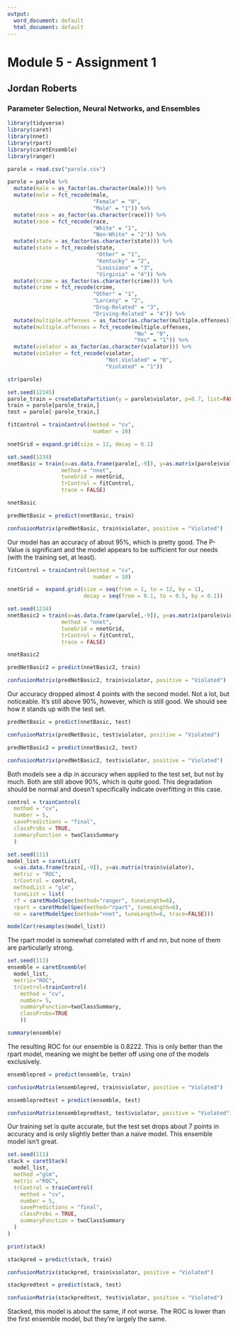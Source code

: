---
output:
  word_document: default
  html_document: default
---
#   Module 5 - Assignment 1
##  Jordan Roberts
### Parameter Selection, Neural Networks, and Ensembles
```{r include=FALSE}
library(tidyverse)
library(caret)
library(nnet)
library(rpart)
library(caretEnsemble)
library(ranger)
```

```{r}
parole = read.csv("parole.csv")

parole = parole %>%
  mutate(male = as_factor(as.character(male))) %>%
  mutate(male = fct_recode(male, 
                           "Female" = "0",
                           "Male" = "1")) %>%
  mutate(race = as_factor(as.character(race))) %>%
  mutate(race = fct_recode(race, 
                           "White" = "1",
                           "Non-White" = "2")) %>%
  mutate(state = as_factor(as.character(state))) %>%
  mutate(state = fct_recode(state, 
                            "Other" = "1",
                            "Kentucky" = "2",
                            "Louisiana" = "3",
                            "Virginia" = "4")) %>%
  mutate(crime = as_factor(as.character(crime))) %>%
  mutate(crime = fct_recode(crime, 
                           "Other" = "1",
                           "Larceny" = "2",
                           "Drug-Related" = "3",
                           "Driving-Related" = "4")) %>%
  mutate(multiple.offenses = as_factor(as.character(multiple.offenses))) %>%
  mutate(multiple.offenses = fct_recode(multiple.offenses, 
                                        "No" = "0",
                                        "Yes" = "1")) %>%
  mutate(violator = as_factor(as.character(violator))) %>%
  mutate(violator = fct_recode(violator, 
                               "Not.Violated" = "0",
                               "Violated" = "1"))

str(parole)
```

```{r}
set.seed(12345)
parole_train = createDataPartition(y = parole$violator, p=0.7, list=FALSE)
train = parole[parole_train,]
test = parole[-parole_train,]
```

```{r}
fitControl = trainControl(method = "cv", 
                           number = 10)

nnetGrid = expand.grid(size = 12, decay = 0.1)

set.seed(1234)
nnetBasic = train(x=as.data.frame(parole[,-9]), y=as.matrix(parole$violator),
                 method = "nnet",
                 tuneGrid = nnetGrid,
                 trControl = fitControl,
                 trace = FALSE)
```

```{r}
nnetBasic
```

```{r}
predNetBasic = predict(nnetBasic, train)

confusionMatrix(predNetBasic, train$violator, positive = "Violated")
```

Our model has an accuracy of about 95%, which is pretty good. The P-Value is significant and the model appears to be sufficient for our needs (with the training set, at least).  

```{r}
fitControl = trainControl(method = "cv", 
                           number = 10)

nnetGrid =  expand.grid(size = seq(from = 1, to = 12, by = 1),
                        decay = seq(from = 0.1, to = 0.5, by = 0.1))

set.seed(1234)
nnetBasic2 = train(x=as.data.frame(parole[,-9]), y=as.matrix(parole$violator),
                 method = "nnet",
                 tuneGrid = nnetGrid,
                 trControl = fitControl,
                 trace = FALSE)
```

```{r}
nnetBasic2

predNetBasic2 = predict(nnetBasic2, train)

confusionMatrix(predNetBasic2, train$violator, positive = "Violated")
```

Our accuracy dropped almost 4 points with the second model. Not a lot, but noticeable. It's still above 90%, however, which is still good. We should see how it stands up with the test set.  

```{r}
predNetBasic = predict(nnetBasic, test)

confusionMatrix(predNetBasic, test$violator, positive = "Violated")
```

```{r}
predNetBasic2 = predict(nnetBasic2, test)

confusionMatrix(predNetBasic2, test$violator, positive = "Violated")
```

Both models see a dip in accuracy when applied to the test set, but not by much. Both are still above 90%, which is quite good. This degradation should be normal and doesn't specifically indicate overfitting in this case.  

```{r}
control = trainControl(
  method = "cv",
  number = 5,
  savePredictions = "final",
  classProbs = TRUE,
  summaryFunction = twoClassSummary
  )

set.seed(111)
model_list = caretList(
  x=as.data.frame(train[,-9]), y=as.matrix(train$violator),
  metric = "ROC",
  trControl = control,
  methodList = "glm",
  tuneList = list(
  rf = caretModelSpec(method="ranger", tuneLength=6),
  rpart = caretModelSpec(method="rpart", tuneLength=6),
  nn = caretModelSpec(method="nnet", tuneLength=6, trace=FALSE)))
```

```{r}
modelCor(resamples(model_list))
```

The rpart model is somewhat correlated with rf and nn, but none of them are particularly strong.  

```{r}
set.seed(111)
ensemble = caretEnsemble(
  model_list, 
  metric="ROC",
  trControl=trainControl(
    method = "cv",
    number= 5,
    summaryFunction=twoClassSummary,
    classProbs=TRUE
    ))

summary(ensemble)
```

The resulting ROC for our ensemble is 0.8222. This is only better than the rpart model, meaning we might be better off using one of the models exclusively.  

```{r}
ensemblepred = predict(ensemble, train)

confusionMatrix(ensemblepred, train$violator, positive = "Violated")

ensemblepredtest = predict(ensemble, test)

confusionMatrix(ensemblepredtest, test$violator, positive = "Violated")
```

Our training set is quite accurate, but the test set drops about 7 points in accuracy and is only slightly better than a naive model. This ensemble model isn't great.  

```{r}
set.seed(111)
stack = caretStack(
  model_list,
  method ="glm",
  metric ="ROC",
  trControl = trainControl(
    method = "cv",
    number = 5,
    savePredictions = "final",
    classProbs = TRUE,
    summaryFunction = twoClassSummary
  )
)

print(stack)

stackpred = predict(stack, train)

confusionMatrix(stackpred, train$violator, positive = "Violated")

stackpredtest = predict(stack, test)

confusionMatrix(stackpredtest, test$violator, positive = "Violated")
```

Stacked, this model is about the same, if not worse. The ROC is lower than the first ensemble model, but they're largely the same.
